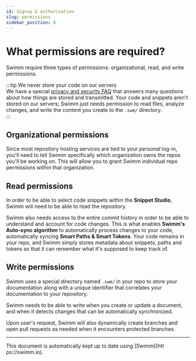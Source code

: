 ```yaml
---
id: Signup & authorization
slug: permissions
sidebar_position: 0
---
```



# What permissions are required?

Swimm require three types of permissions: organizational, read, and write permissions.<br/>

:::tip We never store your code on our servers<br/>
We have a special [privacy and security FAQ](https://docs.swimm.io/security) that answers many questions about how things are stored and transmitted. Your code and snippets aren't stored on our servers; Swimm just needs permission to read files, analyze changes, and write the content you create to the `.swm/` directory.<br/>
:::

## Organizational permissions

Since most repository hosting services are tied to your _personal_ log-in, you'll need to tell Swimm specifically which organization owns the repos you'll be working on. This will allow you to grant Swimm individual repo permissions within that organization.

## Read permissions

In order to be able to select code snippets within the **Snippet Studio**, Swimm will need to be able to read the repository.

Swimm also needs access to the entire commit history in order to be able to understand and account for code changes. This is what enables **Swimm's Auto-sync algorithm** to automatically process changes to your code, automatically syncing **Smart Paths & Smart Tokens**. Your code remains in your repo, and Swimm simply stores metadata about snippets, paths and tokens so that it can remember what it's supposed to keep track of.

## Write permissions

Swimm uses a special directory named `.swm/` in your repo to store your documentation along with a unique identifier that correlates your documentation to your repository.

Swimm needs to be able to write when you create or update a document, and when it detects changes that can be automatically synchronized.

Upon user's request, Swimm will also dynamically create branches and open pull requests as needed when it encounters protected branches.

---

This document is automatically kept up to date using [Swimm](htt
ps://swimm.io).
